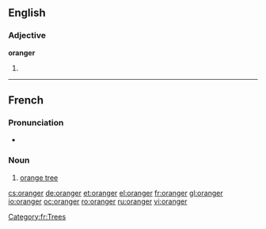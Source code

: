 ==English==

===Adjective===
'''oranger'''

# {{comparative of|[[orange]]}}

----
==French==

===Pronunciation===
* {{IPA|/ɔ.ʁɑ̃.ʒe/|lang=fr}}

===Noun===
{{fr-noun|m}}

# [[orange tree]]

[[Category:fr:Trees]]

[[cs:oranger]]
[[de:oranger]]
[[et:oranger]]
[[el:oranger]]
[[fr:oranger]]
[[gl:oranger]]
[[io:oranger]]
[[oc:oranger]]
[[ro:oranger]]
[[ru:oranger]]
[[vi:oranger]]